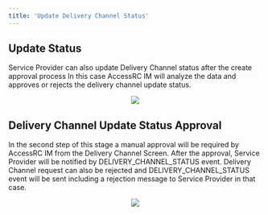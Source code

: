 ```yaml
---
title: 'Update Delivery Channel Status'
---
```


## Update Status

Service Provider can also update Delivery Channel status after the create approval process In this case AccessRC IM will analyze the data and approves or rejects the delivery channel update status.

<p align="center">
  <img src="/images/create_delivery_channel.svg" />
</p>

## Delivery Channel Update Status Approval 

In the second step of this stage a manual approval will be required by AccessRC IM from the Delivery Channel Screen. After the approval, Service Provider will be notified by DELIVERY_CHANNEL_STATUS event. Delivery Channel request can also be rejected and DELIVERY_CHANNEL_STATUS event will be sent including a rejection message to Service Provider in that case.

<p align="center">
  <img src="/images/delivery-channel-approve-reject.svg" />
</p>